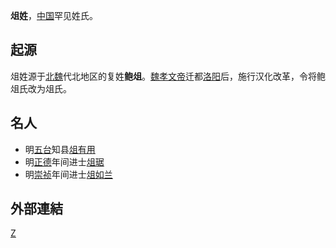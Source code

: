 '''俎姓'''，[[中国|中国]]罕见姓氏。

==起源==
俎姓源于[[北魏|北魏]]代北地区的复姓'''鲍俎'''。[[魏孝文帝|魏孝文帝]]迁都[[洛阳|洛阳]]后，施行汉化改革，令将鲍俎氏改为俎氏。

==名人==
*明[[五台|五台]]知县[[俎有用|俎有用]]
*明[[正德_(明朝)|正德]]年间进士[[俎琚|俎琚]]
*明[[崇祯|崇祯]]年间进士[[俎如兰|俎如兰]]

==外部連結==
{{Wikisource further reading}}
[[Category:漢姓|Z]]